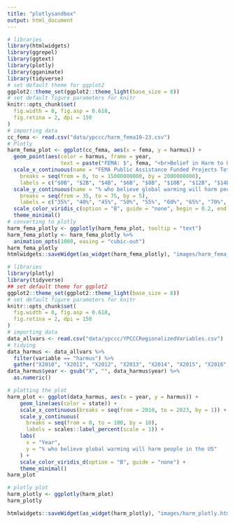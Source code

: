```yaml
---
title: "plotlysandbox"
output: html_document
---
```


``` r
# libraries
library(htmlwidgets)
library(ggrepel)
library(ggtext)
library(plotly)
library(gganimate)
library(tidyverse)
# set default theme for ggplot2
ggplot2::theme_set(ggplot2::theme_light(base_size = 8))
# set default figure parameters for knitr
knitr::opts_chunk$set(
  fig.width = 8, fig.asp = 0.618,
  fig.retina = 2, dpi = 150
)
# importing data
cc_fema <- read.csv("data/ypccc/harm_fema10-23.csv")
# Plotly
harm_fema_plot <- ggplot(cc_fema, aes(x = fema, y = harmus)) +
  geom_point(aes(color = harmus, frame = year,
                 text = paste("FEMA: $", fema, "<br>Belief in Harm to US: ", harmus, "%<br>State: ", geoname))) +
  scale_x_continuous(name = "FEMA Public Assistance Funded Projects Total per State",
    breaks = seq(from = 0, to = 15000000000, by = 2000000000),
    labels = c("$0B", "$2B", "$4B", "$6B", "$8B", "$10B", "$12B", "$14B")) +
  scale_y_continuous(name = "% who believe global warming will harm people in the US",
    breaks = seq(from = 35, to = 75, by = 5),
    labels = c("35%", "40%", "45%", "50%", "55%", "60%", "65%", "70%", "75%")) +
  scale_color_viridis_c(option = "B", guide = "none", begin = 0.2, end = 0.9) +
  theme_minimal()
# converting to plotly
harm_fema_plotly <- ggplotly(harm_fema_plot, tooltip = "text")
harm_fema_plotly <- harm_fema_plotly %>%
  animation_opts(1000, easing = "cubic-out")
harm_fema_plotly
htmlwidgets::saveWidget(as_widget(harm_fema_plotly), "images/harm_fema_plotly.html")
```

``` r
# libraries
library(plotly)
library(tidyverse)
## set default theme for ggplot2
ggplot2::theme_set(ggplot2::theme_light(base_size = 8))
# set default figure parameters for knitr
knitr::opts_chunk$set(
  fig.width = 8, fig.asp = 0.618,
  fig.retina = 2, dpi = 150
)
# importing data
data_allvars <- read.csv("data/ypccc/YPCCCRegionalizedVariables.csv")
# tidying
data_harmus <- data_allvars %>%
  filter(variable == "harmus") %>%
  gather("X2010", "X2011", "X2012", "X2013", "X2014", "X2015", "X2016", "X2017", "X2018", "X2019", "X2020", "X2021", "X2022", "X2023", key = "year", value = "harmus")
data_harmus$year <- gsub("X", "", data_harmus$year) %>%
  as.numeric()
```
``` r
# plotting the plot
harm_plot <- ggplot(data_harmus, aes(x = year, y = harmus)) +
    geom_line(aes(color = state)) +
    scale_x_continuous(breaks = seq(from = 2010, to = 2023, by = 1)) +
    scale_y_continuous(
      breaks = seq(from = 0, to = 100, by = 10),
      labels = scales::label_percent(scale = 1)) +
    labs(
      x = "Year",
      y = "% who believe global warming will harm people in the US"
    ) +
    scale_color_viridis_d(option = "B", guide = "none") +
    theme_minimal()
harm_plot
```
``` r
# plotly plot
harm_plotly <- ggplotly(harm_plot)
harm_plotly
```

``` r
htmlwidgets::saveWidget(as_widget(harm_plotly), "images/harm_plotly.html")
```
